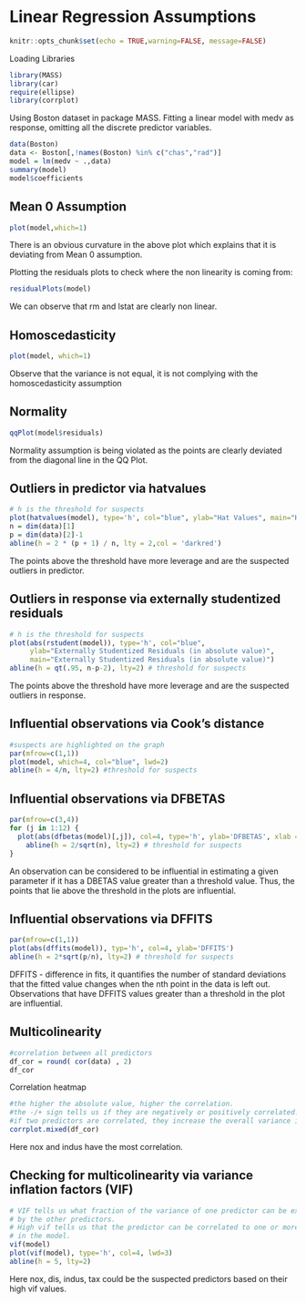 # Linear Regression Assumptions

```r
knitr::opts_chunk$set(echo = TRUE,warning=FALSE, message=FALSE)
```

Loading Libraries
```r
library(MASS) 
library(car)
require(ellipse)
library(corrplot)
```


Using Boston dataset in package MASS. Fitting a linear model with medv as response, omitting all the discrete predictor variables.
```r
data(Boston)
data <- Boston[,!names(Boston) %in% c("chas","rad")] 
model = lm(medv ~ .,data)
summary(model)
model$coefficients
```

## Mean 0 Assumption
```r
plot(model,which=1)
```

There is an obvious curvature in the above plot which explains that it is deviating from Mean 0 assumption. 

Plotting the residuals plots to check where the non linearity is coming from:
```r
residualPlots(model)
```

We can observe that rm and lstat are clearly non linear.

## Homoscedasticity
```r
plot(model, which=1)
```


Observe that the variance is not equal, it is not complying with the homoscedasticity assumption

## Normality
```r
qqPlot(model$residuals)
```

Normality assumption is being violated as the points are clearly deviated from the diagonal line in the QQ Plot.

## Outliers in predictor via hatvalues
```r
# h is the threshold for suspects
plot(hatvalues(model), type='h', col="blue", ylab="Hat Values", main="Hat values")
n = dim(data)[1]
p = dim(data)[2]-1
abline(h = 2 * (p + 1) / n, lty = 2,col = 'darkred')
```

The points above the threshold have more leverage and are the suspected outliers in predictor.

## Outliers in response via externally studentized residuals

```r
# h is the threshold for suspects
plot(abs(rstudent(model)), type='h', col="blue",
     ylab="Externally Studentized Residuals (in absolute value)",
     main="Externally Studentized Residuals (in absolute value)")
abline(h = qt(.95, n-p-2), lty=2) # threshold for suspects
```

The points above the threshold have more leverage and are the suspected outliers in response.

## Influential observations via Cook’s distance

```r
#suspects are highlighted on the graph
par(mfrow=c(1,1))
plot(model, which=4, col="blue", lwd=2) 
abline(h = 4/n, lty=2) #threshold for suspects
```


## Influential observations via DFBETAS
```r
par(mfrow=c(3,4)) 
for (j in 1:12) {
  plot(abs(dfbetas(model)[,j]), col=4, type='h', ylab='DFBETAS', xlab = names(data)[j])
    abline(h = 2/sqrt(n), lty=2) # threshold for suspects 
}
```

An observation can be considered to be influential in estimating a given parameter if it has a DBETAS value greater than a threshold value. Thus, the points that lie above the threshold in the plots are influential.

## Influential observations via DFFITS

```r
par(mfrow=c(1,1))
plot(abs(dffits(model)), typ='h', col=4, ylab='DFFITS') 
abline(h = 2*sqrt(p/n), lty=2) # threshold for suspects
```

DFFITS - difference in fits, it quantifies the number of standard deviations that the fitted value changes when the nth point in the data is left out. Observations that have DFFITS values greater than a threshold in the plot are influential.

## Multicolinearity

```r
#correlation between all predictors
df_cor = round( cor(data) , 2)
df_cor
```

Correlation heatmap

```r
#the higher the absolute value, higher the correlation.
#the -/+ sign tells us if they are negatively or positively correlated.
#if two predictors are correlated, they increase the overall variance in the model.
corrplot.mixed(df_cor)
```

Here nox and indus have the most correlation.

## Checking for multicolinearity via variance inflation factors (VIF)

```r
# VIF tells us what fraction of the variance of one predictor can be explained
# by the other predictors.
# High vif tells us that the predictor can be correlated to one or more predictors
# in the model.
vif(model)
plot(vif(model), type='h', col=4, lwd=3)
abline(h = 5, lty=2)
```

Here nox, dis, indus, tax could be the suspected predictors based on their high vif values.